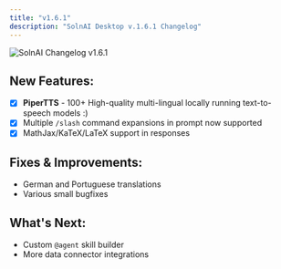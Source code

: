 ```yaml
---
title: "v1.6.1"
description: "SolnAI Desktop v.1.6.1 Changelog"
---
```



<Image
  src="/images/product/changelog/header-image.png"
  height={1080}
  width={1920}
  quality={100}
  alt="SolnAI Changelog v1.6.1"
/>

## New Features:

- [x] **PiperTTS** - 100+ High-quality multi-lingual locally running text-to-speech models :)
- [x] Multiple `/slash` command expansions in prompt now supported
- [x] MathJax/KaTeX/LaTeX support in responses

## Fixes & Improvements:

- German and Portuguese translations
- Various small bugfixes

## What's Next:

- Custom `@agent` skill builder
- More data connector integrations
